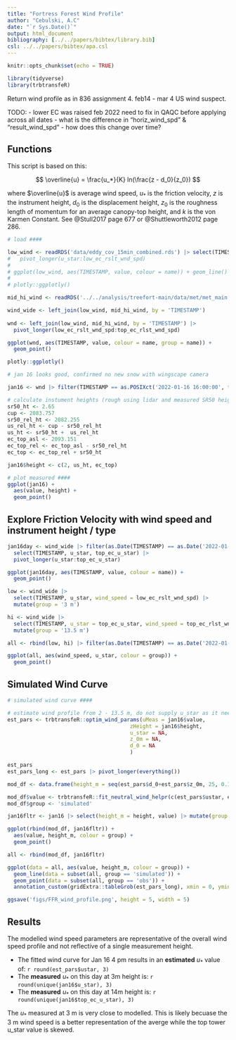 ```yaml
---
title: "Fortress Forest Wind Profile"
author: "Cebulski, A.C"
date: "`r Sys.Date()`"
output: html_document
bibliography: [../../papers/bibtex/library.bib]
csl: ../../papers/bibtex/apa.csl
---
```


```r
knitr::opts_chunk$set(echo = TRUE)
```

```r
library(tidyverse)
library(trbtransfeR)
```

Return wind profile as in 836 assignment 4. feb14 - mar 4 US wind suspect.

TODO: 
- lower EC was raised feb 2022 need to fix in QAQC before applying across all dates
- what is the difference in  "horiz_wind_spd" & "result_wind_spd"
- how does this change over time? 

## Functions 

This script is based on this: 

$$
\overline{u} = \frac{u_*}{K} ln(\frac{z - d_0}{z_0})
$$

where $\overline{u}$ is average wind speed, $u_*$ is the friction velocity, $z$ is the instrument height, $d_0$ is the displacement height, $z_0$ is the roughness length of momentum for an average canopy-top height, and $k$ is the von Karmen Constant. See @Stull2017 page  677 or @Shuttleworth2012 page 286. 

```r
# load ####

low_wind <- readRDS('data/eddy_cov_15min_combined.rds') |> select(TIMESTAMP, u_star, low_ec_rslt_wnd_spd = result_wind_spd)# |> 
#   pivot_longer(u_star:low_ec_rslt_wnd_spd)
# 
# ggplot(low_wind, aes(TIMESTAMP, value, colour = name)) + geom_line()
# 
# plotly::ggplotly()

mid_hi_wind <- readRDS('../../analysis/treefort-main/data/met/met_main.rds') |> select(TIMESTAMP, USWindSpeed_S_WVT, top_ec_rlst_wnd_spd, top_ec_u_star)

wind_wide <- left_join(low_wind, mid_hi_wind, by = 'TIMESTAMP')
 
wnd <- left_join(low_wind, mid_hi_wind, by = 'TIMESTAMP') |> 
  pivot_longer(low_ec_rslt_wnd_spd:top_ec_rlst_wnd_spd)

ggplot(wnd, aes(TIMESTAMP, value, colour = name, group = name)) +
  geom_point()

plotly::ggplotly()

# jan 16 looks good, confirmed no new snow with wingscape camera

jan16 <- wnd |> filter(TIMESTAMP == as.POSIXct('2022-01-16 16:00:00', tz = 'Etc/GMT+6'))

# calculate instument heights (rough using lidar and measured SR50 height)
sr50_ht <- 2.65
cup <- 2083.757
sr50_rel_ht <- 2082.255
us_rel_ht <- cup - sr50_rel_ht
us_ht <- sr50_ht +  us_rel_ht
ec_top_asl <- 2093.151 
ec_top_rel <- ec_top_asl - sr50_rel_ht
ec_top <- ec_top_rel + sr50_ht

jan16$height <- c(2, us_ht, ec_top)

# plot measured ####
ggplot(jan16) +
  aes(value, height) +
  geom_point()
```

## Explore Friction Velocity with wind speed and instrument height / type 

```r
jan16day <- wind_wide |> filter(as.Date(TIMESTAMP) == as.Date('2022-01-16')) |> 
  select(TIMESTAMP, u_star, top_ec_u_star) |> 
  pivot_longer(u_star:top_ec_u_star)

ggplot(jan16day, aes(TIMESTAMP, value, colour = name)) +
  geom_point()
```

```r
low <- wind_wide |> 
  select(TIMESTAMP, u_star, wind_speed = low_ec_rslt_wnd_spd) |> 
  mutate(group = '3 m')

hi <- wind_wide |> 
  select(TIMESTAMP, u_star = top_ec_u_star, wind_speed = top_ec_rlst_wnd_spd) |> 
  mutate(group = '13.5 m')

all <- rbind(low, hi) |> filter(as.Date(TIMESTAMP) == as.Date('2022-01-16')) 

ggplot(all, aes(wind_speed, u_star, colour = group)) +
  geom_point()
```


## Simulated Wind Curve

```r
# simulated wind curve ####

# estimate wind profile from 2 - 13.5 m, do not supply u_star as it needs to be estimated as average/integration over the profile
est_pars <- trbtransfeR::optim_wind_params(uMeas = jan16$value, 
                                       zHeight = jan16$height, 
                                       u_star = NA,
                                       z_0m = NA,
                                       d_0 = NA
                                       )

est_pars
est_pars_long <- est_pars |> pivot_longer(everything())

mod_df <- data.frame(height_m = seq(est_pars$d_0+est_pars$z_0m, 25, 0.1))

mod_df$value <- trbtransfeR::fit_neutral_wind_helpr(c(est_pars$ustar, est_pars$z_0m, est_pars$d_0), mod_df$height_m)
mod_df$group <- 'simulated'

jan16fltr <- jan16 |> select(height_m = height, value) |> mutate(group = 'obs') |> as.data.frame()

ggplot(rbind(mod_df, jan16fltr)) +
  aes(value, height_m, colour = group) +
  geom_point()

all <- rbind(mod_df, jan16fltr)

ggplot(data = all, aes(value, height_m, colour = group)) +
  geom_line(data = subset(all, group == 'simulated')) +
  geom_point(data = subset(all, group == 'obs')) +
  annotation_custom(gridExtra::tableGrob(est_pars_long), xmin = 0, ymin = 15)

ggsave('figs/FFR_wind_profile.png', height = 5, width = 5)
```  

## Results
The modelled wind speed parameters are representative of the overall wind speed profile and not reflective of a single measurement height. 

- The fitted wind curve for Jan 16 4 pm results in an **estimated** $u_*$ value of: `r round(est_pars$ustar, 3)` 
- The **measured** $u_*$ on this day at 3m height is: `r round(unique(jan16$u_star), 3)`
- The **measured** $u_*$ on this day at 14m height is: `r round(unique(jan16$top_ec_u_star), 3)`

The $u_*$ measured at 3 m is very close to modelled. This is likely becuase the 3 m wind speed is a better representation of the averge while the top tower u_star value is skewed.
